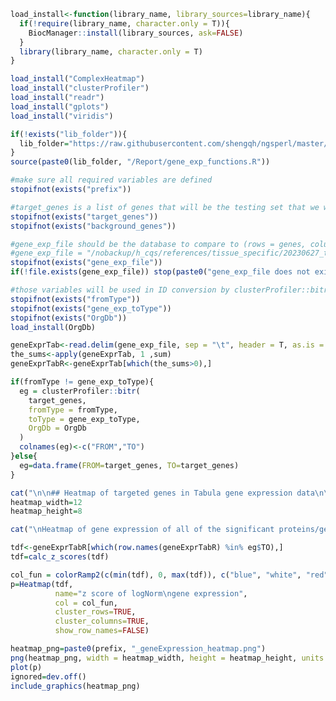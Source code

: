 ```{r}
load_install<-function(library_name, library_sources=library_name){
  if(!require(library_name, character.only = T)){
    BiocManager::install(library_sources, ask=FALSE)
  }
  library(library_name, character.only = T)
}

load_install("ComplexHeatmap")
load_install("clusterProfiler")
load_install("readr")
load_install("gplots")
load_install("viridis")

if(!exists("lib_folder")){
  lib_folder="https://raw.githubusercontent.com/shengqh/ngsperl/master/lib"
}
source(paste0(lib_folder, "/Report/gene_exp_functions.R"))
```

```{r}
#make sure all required variables are defined
stopifnot(exists("prefix"))

#target_genes is a list of genes that will be the testing set that we will look at where the background_genes is the full list of genes that were tested to get the target genes.
stopifnot(exists("target_genes"))
stopifnot(exists("background_genes"))

#gene_exp_file should be the database to compare to (rows = genes, columns = celltypes/tissues/samples) WILL NOT BE USED IF ALL gene_exp OPTIONS ARE 'F'
#gene_exp_file = "/nobackup/h_cqs/references/tissue_specific/20230627_tabula_logNorm_averageExpression_matrix_by_tissueOnly.txt.gz"
stopifnot(exists("gene_exp_file"))
if(!file.exists(gene_exp_file)) stop(paste0("gene_exp_file does not exist: ", gene_exp_file))

#those variables will be used in ID conversion by clusterProfiler::bitr if fromType != gene_exp_toType
stopifnot(exists("fromType"))
stopifnot(exists("gene_exp_toType"))
stopifnot(exists("OrgDb"))
load_install(OrgDb)
```

```{r}
geneExprTab<-read.delim(gene_exp_file, sep = "\t", header = T, as.is = T, stringsAsFactors = F, row.names = 1)
the_sums<-apply(geneExprTab, 1 ,sum)
geneExprTabR<-geneExprTab[which(the_sums>0),]

if(fromType != gene_exp_toType){
  eg = clusterProfiler::bitr(
    target_genes,
    fromType = fromType,
    toType = gene_exp_toType,
    OrgDb = OrgDb
  )
  colnames(eg)<-c("FROM","TO")
}else{
  eg=data.frame(FROM=target_genes, TO=target_genes)
}
```

```{r echo = F}
cat("\n\n## Heatmap of targeted genes in Tabula gene expression data\n\n")
heatmap_width=12
heatmap_height=8
```

```{r echo = T, fig.height=heatmap_width, fig.width=heatmap_height}
cat("\nHeatmap of gene expression of all of the significant proteins/genes in target set. Plotted Z-score is calculated for each gene (row) in the heatmap.\n")

tdf<-geneExprTabR[which(row.names(geneExprTabR) %in% eg$TO),]
tdf=calc_z_scores(tdf)

col_fun = colorRamp2(c(min(tdf), 0, max(tdf)), c("blue", "white", "red"))
p=Heatmap(tdf,
          name="z score of logNorm\ngene expression",
          col = col_fun,
          cluster_rows=TRUE,
          cluster_columns=TRUE,
          show_row_names=FALSE)

heatmap_png=paste0(prefix, "_geneExpression_heatmap.png")
png(heatmap_png, width = heatmap_width, height = heatmap_height, units = "in", res = 300)
plot(p)
ignored=dev.off()
include_graphics(heatmap_png)
```
